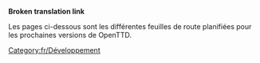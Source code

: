 '''Broken translation link'''

Les pages ci-dessous sont les différentes feuilles de route planifiées pour les prochaines versions de OpenTTD.

[[Category:fr/Développement]]